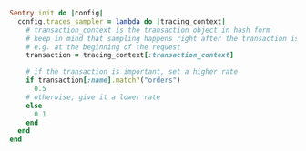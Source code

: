 ```ruby
Sentry.init do |config|
  config.traces_sampler = lambda do |tracing_context|
    # transaction_context is the transaction object in hash form
    # keep in mind that sampling happens right after the transaction is initialized
    # e.g. at the beginning of the request
    transaction = tracing_context[:transaction_context]

    # if the transaction is important, set a higher rate
    if transaction[:name].match?("orders")
      0.5
    # otherwise, give it a lower rate
    else
      0.1
    end
  end
end
```
